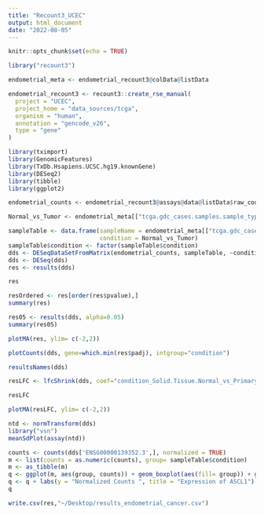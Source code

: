 ```yaml
---
title: "Recount3_UCEC"
output: html_document
date: "2022-08-05"
---
```


```r
knitr::opts_chunk$set(echo = TRUE)
```

```r
library("recount3")
```
```r
endometrial_meta <- endometrial_recount3@colData@listData
```


```r
endometrial_recount3 <- recount3::create_rse_manual(
  project = "UCEC",
  project_home = "data_sources/tcga",
  organism = "human",
  annotation = "gencode_v26",
  type = "gene"
)
```
```r
library(tximport)
library(GenomicFeatures)
library(TxDb.Hsapiens.UCSC.hg19.knownGene)
library(DESeq2)
library(tibble)
library(ggplot2)
```


```r
endometrial_counts <- endometrial_recount3@assays@data@listData$raw_counts
```

```r
Normal_vs_Tumor <- endometrial_meta[["tcga.gdc_cases.samples.sample_type"]]
```

```r
sampleTable <- data.frame(sampleName = endometrial_meta[["tcga.gdc_cases.case_id"]],
                          condition = Normal_vs_Tumor)
sampleTable$condition <- factor(sampleTable$condition)
dds <- DESeqDataSetFromMatrix(endometrial_counts, sampleTable, ~condition)
dds <- DESeq(dds)
res <- results(dds)
```
```r
res
```
```r
resOrdered <- res[order(res$pvalue),]
summary(res)
```

```r
res05 <- results(dds, alpha=0.05)
summary(res05)
```

```r
plotMA(res, ylim= c(-2,2))
```
```r
plotCounts(dds, gene=which.min(res$padj), intgroup="condition")
```
```r
resultsNames(dds)
```

```r
resLFC <- lfcShrink(dds, coef="condition_Solid.Tissue.Normal_vs_Primary.Tumor")
```
```r
resLFC
```


```r
plotMA(resLFC, ylim= c(-2,2))
```
```r
ntd <- normTransform(dds)
library("vsn")
meanSdPlot(assay(ntd))
```
```r
counts <- counts(dds['ENSG00000139352.3',], normalized = TRUE)
m <- list(counts = as.numeric(counts), group= sampleTable$condition)
m <- as_tibble(m)
q <- ggplot(m, aes(group, counts)) + geom_boxplot(aes(fill= group)) + geom_jitter(width = 0.1) + aes(color= group) + scale_fill_manual(values = alpha(col,.3)) +scale_color_manual(values = alpha(col, 1.0)) + theme(text = element_text(size = 13)) + theme(axis.text.y = element_text(size = 17)) + theme(legend.position="none")
q <- q + labs(y = "Normalized Counts ", title = "Expression of ASCL1")
q
```
```r
write.csv(res,"~/Desktop/results_endometrial_cancer.csv")
```

